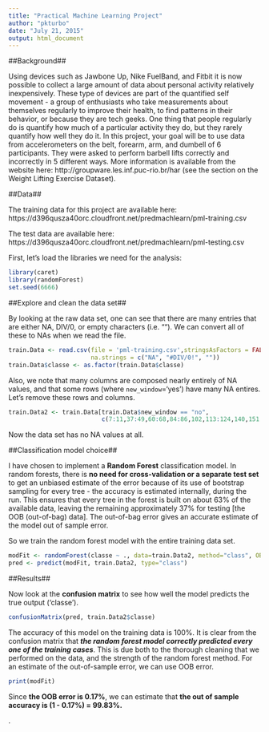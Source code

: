 ```yaml
---
title: "Practical Machine Learning Project"
author: "pkturbo"
date: "July 21, 2015"
output: html_document
---
```

##Background##

Using devices such as Jawbone Up, Nike FuelBand, and Fitbit it is now possible to collect a large amount of data about personal activity relatively inexpensively. These type of devices are part of the quantified self movement - a group of enthusiasts who take measurements about themselves regularly to improve their health, to find patterns in their behavior, or because they are tech geeks. One thing that people regularly do is quantify how much of a particular activity they do, but they rarely quantify how well they do it. In this project, your goal will be to use data from accelerometers on the belt, forearm, arm, and dumbell of 6 participants. They were asked to perform barbell lifts correctly and incorrectly in 5 different ways. More information is available from the website here: http://groupware.les.inf.puc-rio.br/har (see the section on the Weight Lifting Exercise Dataset).

##Data##

The training data for this project are available here:
https://d396qusza40orc.cloudfront.net/predmachlearn/pml-training.csv

The test data are available here:
https://d396qusza40orc.cloudfront.net/predmachlearn/pml-testing.csv

First, let's load the libraries we need for the analysis:

```r
library(caret)
library(randomForest)
set.seed(6666)
```

##Explore and clean the data set##

By looking at the raw data set, one can see that there are many entries that are either NA, DIV/0, or empty characters (i.e. ""). We can convert all of these to NAs when we read the file.

```r
train.Data <- read.csv(file = 'pml-training.csv',stringsAsFactors = FALSE,
                       na.strings = c("NA", "#DIV/0!", ""))
train.Data$classe <- as.factor(train.Data$classe)
```

Also, we note that many columns are composed nearly entirely of NA values, and that some rows (where `new_window`='yes') have many NA entires. Let's remove these rows and columns.

```r
train.Data2 <- train.Data[train.Data$new_window == "no",
                          c(7:11,37:49,60:68,84:86,102,113:124,140,151:160)]
```

Now the data set has no NA values at all.

##Classification model choice##

I have chosen to implement a **Random Forest** classification model. In random forests, there is **no need for cross-validation or a separate test set** to get an unbiased estimate of the error because of its use of bootstrap sampling for every tree - the accuracy is estimated internally, during the run. This ensures that every tree in the forest is built on about 63% of the available data, leaving the remaining approximately 37% for testing [the OOB (out-of-bag) data]. The out-of-bag error gives an accurate estimate of the model out of sample error.

So we train the random forest model with the entire training data set.

```r
modFit <- randomForest(classe ~ ., data=train.Data2, method="class", OBB=TRUE)
pred <- predict(modFit, train.Data2, type="class")
```

##Results##

Now look at the **confusion matrix** to see how well the model predicts the true output ('classe').

```r
confusionMatrix(pred, train.Data2$classe)
```

The accuracy of this model on the training data is 100%.  It is clear from the confusion matrix that **_the random forest model correctly predicted every one of the training cases_**. This is due both to the thorough cleaning that we performed on the data, and the strength of the random forest method. For an estimate of the out-of-sample error, we can use OOB error.

```r
print(modFit)
```

Since **the OOB error is 0.17%**, we can estimate that **the out of sample accuracy is (1 - 0.17%) = 99.83%.**

.
